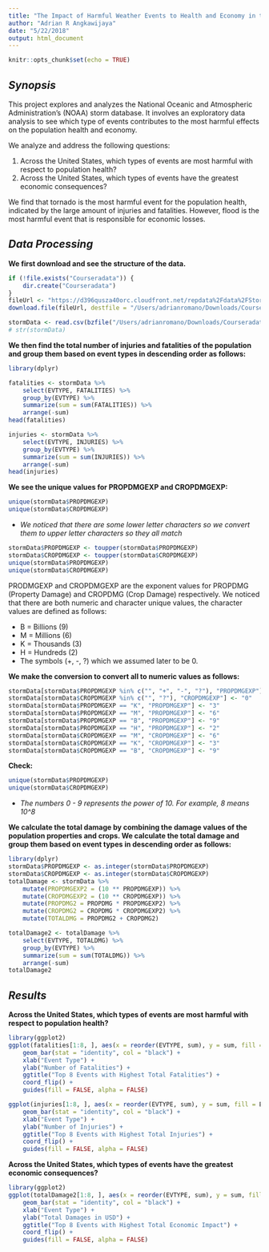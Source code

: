 ```yaml
---
title: "The Impact of Harmful Weather Events to Health and Economy in the United States "
author: "Adrian R Angkawijaya"
date: "5/22/2018"
output: html_document
---
```


```r
knitr::opts_chunk$set(echo = TRUE)
```
## *Synopsis*
This project explores and analyzes the National Oceanic and Atmospheric Administration's (NOAA) storm database. It involves an exploratory data analysis to see which type of events contributes to the most harmful effects on the population health and economy. 

We analyze and address the following questions:

1. Across the United States, which types of events are most harmful with respect to population health?
2. Across the United States, which types of events have the greatest economic consequences?

We find that tornado is the most harmful event for the population health, indicated by the large amount of injuries and fatalities. However, flood is the most harmful event that is responsible for economic losses.

## *Data Processing*
**We first download and see the structure of the data.**
```r
if (!file.exists("Courseradata")) {
    dir.create("Courseradata")
}
fileUrl <- "https://d396qusza40orc.cloudfront.net/repdata%2Fdata%2FStormData.csv.bz2"
download.file(fileUrl, destfile = "/Users/adrianromano/Downloads/Courseradata/StormData.csv.bz2", method = "curl")

stormData <- read.csv(bzfile("/Users/adrianromano/Downloads/Courseradata/StormData.csv.bz2"))
# str(stormData)
```

**We then find the total number of injuries and fatalities of the population and group them based on event types in descending order as follows:**
```r
library(dplyr)
```
```r
fatalities <- stormData %>%
    select(EVTYPE, FATALITIES) %>%
    group_by(EVTYPE) %>%
    summarize(sum = sum(FATALITIES)) %>%
    arrange(-sum)
head(fatalities)

injuries <- stormData %>%
    select(EVTYPE, INJURIES) %>%
    group_by(EVTYPE) %>%
    summarize(sum = sum(INJURIES)) %>%
    arrange(-sum)
head(injuries)
```

**We see the unique values for PROPDMGEXP and CROPDMGEXP:**
```r
unique(stormData$PROPDMGEXP)
unique(stormData$CROPDMGEXP)
```

* *We noticed that there are some lower letter characters so we convert them to upper letter characters so they all match*
```r
stormData$PROPDMGEXP <- toupper(stormData$PROPDMGEXP)
stormData$CROPDMGEXP <- toupper(stormData$CROPDMGEXP)
unique(stormData$PROPDMGEXP)
unique(stormData$CROPDMGEXP)
```
PRODMGEXP and CROPDMGEXP are the exponent values for PROPDMG (Property Damage) and CROPDMG (Crop Damage) respectively.
We noticed that there are both numeric and character unique values, the character values are defined as follows:

* B = Billions (9)
* M = Millions (6)
* K = Thousands (3)
* H = Hundreds (2)
* The symbols (+, -, ?) which we assumed later to be 0.

**We make the conversion to convert all to numeric values as follows:**
```r
stormData[stormData$PROPDMGEXP %in% c("", "+", "-", "?"), "PROPDMGEXP"] <- "0"
stormData[stormData$CROPDMGEXP %in% c("", "?"), "CROPDMGEXP"] <- "0"
stormData[stormData$PROPDMGEXP == "K", "PROPDMGEXP"] <- "3"
stormData[stormData$PROPDMGEXP == "M", "PROPDMGEXP"] <- "6"
stormData[stormData$PROPDMGEXP == "B", "PROPDMGEXP"] <- "9"
stormData[stormData$PROPDMGEXP == "H", "PROPDMGEXP"] <- "2"
stormData[stormData$CROPDMGEXP == "M", "CROPDMGEXP"] <- "6"
stormData[stormData$CROPDMGEXP == "K", "CROPDMGEXP"] <- "3"
stormData[stormData$CROPDMGEXP == "B", "CROPDMGEXP"] <- "9"
```
**Check:**
```r
unique(stormData$PROPDMGEXP)
unique(stormData$CROPDMGEXP)
```

* *The numbers 0 - 9 represents the power of 10. For example, 8 means 10^8*

**We calculate the total damage by combining the damage values of the population properties and crops. We calculate the total damage and group them based on event types in descending order as follows:**
```r
library(dplyr)
stormData$PROPDMGEXP <- as.integer(stormData$PROPDMGEXP)
stormData$CROPDMGEXP <- as.integer(stormData$CROPDMGEXP)
totalDamage <- stormData %>%
    mutate(PROPDMGEXP2 = (10 ** PROPDMGEXP)) %>%
    mutate(CROPDMGEXP2 = (10 ** CROPDMGEXP)) %>%
    mutate(PROPDMG2 = PROPDMG * PROPDMGEXP2) %>%
    mutate(CROPDMG2 = CROPDMG * CROPDMGEXP2) %>%
    mutate(TOTALDMG = PROPDMG2 + CROPDMG2) 

totalDamage2 <- totalDamage %>%
    select(EVTYPE, TOTALDMG) %>%
    group_by(EVTYPE) %>%
    summarize(sum = sum(TOTALDMG)) %>%
    arrange(-sum)
totalDamage2
```

## *Results*

**Across the United States, which types of events are most harmful with respect to population health?**
```r
library(ggplot2)
ggplot(fatalities[1:8, ], aes(x = reorder(EVTYPE, sum), y = sum, fill = EVTYPE, alpha = 0.1)) +
    geom_bar(stat = "identity", col = "black") +
    xlab("Event Type") +
    ylab("Number of Fatalities") +
    ggtitle("Top 8 Events with Highest Total Fatalities") +
    coord_flip() +
    guides(fill = FALSE, alpha = FALSE)

ggplot(injuries[1:8, ], aes(x = reorder(EVTYPE, sum), y = sum, fill = EVTYPE, alpha = 0.1)) +
    geom_bar(stat = "identity", col = "black") +
    xlab("Event Type") +
    ylab("Number of Injuries") +
    ggtitle("Top 8 Events with Highest Total Injuries") +
    coord_flip() +
    guides(fill = FALSE, alpha = FALSE)
```

**Across the United States, which types of events have the greatest economic consequences?**
```r
library(ggplot2)
ggplot(totalDamage2[1:8, ], aes(x = reorder(EVTYPE, sum), y = sum, fill = EVTYPE, alpha = 0.1)) +
    geom_bar(stat = "identity", col = "black") +
    xlab("Event Type") +
    ylab("Total Damages in USD") +
    ggtitle("Top 8 Events with Highest Total Economic Impact") +
    coord_flip() +
    guides(fill = FALSE, alpha = FALSE)
```